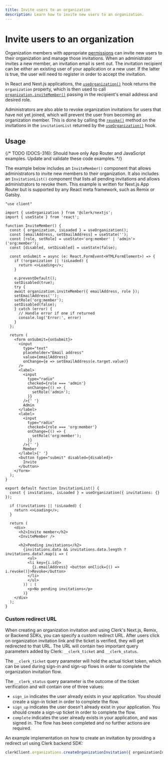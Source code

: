 ```yaml
---
title: Invite users to an organization
description: Learn how to invite new users to an organization.
---
```


# Invite users to an organization

Organization members with appropriate [permissions](/docs/organizations/roles-permissions) can invite new users to their organization and manage those invitations. When an administrator invites a new member, an invitation email is sent out. The invitation recipient can be either an existing user of your application or a new user. If the latter is true, the user will need to register in order to accept the invitation.

In React and Next.js applications, the [`useOrganization()`](/docs/references/react/use-organization) hook returns the `organization` property, which is then used to call [`organization.inviteMember()`](/docs/references/javascript/organization/invitations#invite-member) passing in the recipient's email address and desired role.

Administrators are also able to revoke organization invitations for users that have not yet joined, which will prevent the user from becoming an organization member. This is done by calling the [`revoke()`](/docs/references/javascript/organization-invitation#revoke) method on the invitations in the `invitationList` returned by the [`useOrganization()`](/docs/references/react/use-organization) hook.

## Usage

{/* TODO (DOCS-316): Should have only App Router and JavaScript examples. Update and validate these code examples. */}

The example below includes an `InviteMember()` component that allows administrators to invite new members to their organization. It also includes an `InvitationList()` component that lists all pending invitations and allows administrators to revoke them. This example is written for Next.js App Router but is supported by any React meta framework, such as Remix or Gatsby.

```tsx
"use client"

import { useOrganization } from '@clerk/nextjs';
import { useState } from 'react';

function InviteMember() {
  const { organization, isLoaded } = useOrganization();
  const [emailAddress, setEmailAddress] = useState('');
  const [role, setRole] = useState<'org:member' | 'admin'>('org:member');
  const [disabled, setDisabled] = useState(false);

  const onSubmit = async (e: React.FormEvent<HTMLFormElement>) => {
    if (!organization || !isLoaded) {
      return <>Loading</>;
    }

    e.preventDefault();
    setDisabled(true);
    try {
    await organization.inviteMember({ emailAddress, role });
    setEmailAddress('');
    setRole('org:member');
    setDisabled(false);
    } catch (error) {
      // Handle error if one if returned
      console.log('Error:', error)
    }
  };

  return (
    <form onSubmit={onSubmit}>
      <input
        type="text"
        placeholder="Email address"
        value={emailAddress}
        onChange={e => setEmailAddress(e.target.value)}
      />
      <label>
        <input
          type="radio"
          checked={role === 'admin'}
          onChange={() => {
            setRole('admin');
          }}
        />{' '}
        Admin
      </label>
      <label>
        <input
          type="radio"
          checked={role === 'org:member'}
          onChange={() => {
            setRole('org:member');
          }}
        />{' '}
        Member
      </label>{' '}
      <button type="submit" disabled={disabled}>
        Invite
      </button>
    </form>
  );
}

export default function InvitationList() {
  const { invitations, isLoaded } = useOrganization({ invitations: {} });

  if (!invitations || !isLoaded) {
    return <>Loading</>;
  }

  return (
    <div>
      <h2>Invite member</h2>
      <InviteMember />

      <h2>Pending invitations</h2>
        {invitations.data && invitations.data.length ? invitations.data?.map(i => (
          <ul>
          <li key={i.id}>
            {i.emailAddress} <button onClick={() => i.revoke()}>Revoke</button>
          </li>
          </ul>
        )) : (
          <p>No pending invitations</p>
        )}
    </div>
  );
}
```

### Custom redirect URL

When creating an organization invitation and using Clerk's Next.js, Remix, or Backend SDKs, you can specify a custom redirect URL. After users click on organization invitation link and the ticket is verified, they will get redirected to that URL. The URL will contain two important query parameters added by Clerk: `__clerk_ticket` and `__clerk_status`.

The `__clerk_ticket` query parameter will hold the actual ticket token, which can be used during sign-in and sign-up flows in order to complete the organization invitation flow.

The `__clerk_status` query parameter is the outcome of the ticket verification and will contain one of three values:
- `sign_in` indicates the user already exists in your application. You should create a sign-in ticket in order to complete the flow.
- `sign_up` indicates the user doesn't already exist in your application. You should create a sign-up ticket in order to complete the flow.
- `complete` indicates the user already exists in your application, and was signed in. The flow has been completed and no further actions are required.

An example implementation on how to create an invitation by providing a redirect url using Clerk backend SDK:
```ts
clerkClient.organizations.createOrganizationInvitation({ organizationId: 'org_2S7G8yGKaPp7nWn52idDTnxXkWW', emailAddress: 'member@myapp.com', inviterUserId: 'user_2ULtoAaFHBSep6Gnr5bphZXITmD', role: 'org:member', redirectUrl: "https://myapp.com/invite-accepted" })
```
